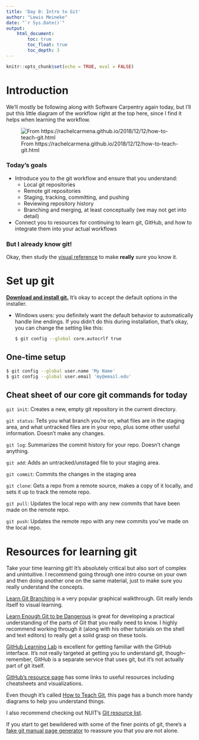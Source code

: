 ```yaml
---
title: 'Day 0: Intro to Git'
author: "Lewis Meineke"
date: "`r Sys.Date()`"
output: 
    html_document:  
        toc: true
        toc_float: true
        toc_depth: 3
---
```


```r
knitr::opts_chunk$set(echo = TRUE, eval = FALSE)
```

# Introduction

We'll mostly be following along with Software Carpentry again today, but I'll put this little diagram of the workflow right at the top here, since I find it helps when learning the workflow.

![From https://rachelcarmena.github.io/2018/12/12/how-to-teach-git.html](https://raw.githubusercontent.com/rachelcarmena/how-to-teach/master/git/add-commit-push.png)

### Today's goals

* Introduce you to the git workflow and ensure that you understand:
    * Local git repositories
    * Remote git repositories
    * Staging, tracking, committing, and pushing
    * Reviewing repository history
    * Branching and merging, at least conceptually (we may not get into detail)
* Connect you to resources for continuing to learn git, GitHub, and how to integrate them into your actual workflows

### But I already know git!

Okay, then study the [visual reference](https://marklodato.github.io/visual-git-guide/index-en.htmlhttps://marklodato.github.io/visual-git-guide/index-en.html) to make **really** sure you know it.

# Set up git

[**Download and install git.**](https://git-scm.com/download/) It's okay to accept the default options in the installer. 

* Windows users: you definitely want the default behavior to automatically handle line endings. If you didn't do this during installation, that's okay, you can change the setting like this:

    ```bash
    $ git config --global core.autocrlf true
    ```

## One-time setup

```bash
$ git config --global user.name 'My Name'
$ git config --global user.email 'my@email.edu'
```

## Cheat sheet of our core git commands for today

`git init`: Creates a new, empty git repository in the current directory.

`git status`: Tells you what branch you're on, what files are in the staging area, and what untracked files are in your repo, plus some other useful information. Doesn't make any changes.

`git log`: Summarizes the commit history for your repo. Doesn't change anything.

`git add`: Adds an untracked/unstaged file to your staging area.

`git commit`: Commits the changes in the staging area

`git clone`: Gets a repo from a remote source, makes a copy of it locally, and sets it up to track the remote repo.

`git pull`: Updates the local repo with any new commits that have been made on the remote repo.

`git push`: Updates the remote repo with any new commits you've made on the local repo.


# Resources for learning git

Take your time learning git! It's absolutely critical but also sort of complex and unintuitive. I recommend going through one intro course on your own and then doing another one on the same material, just to make sure you really understand the concepts.

[Learn Git Branching](https://learngitbranching.js.org/) is a very popular graphical walkthrough. Git really lends itself to visual learning.

[Learn Enough Git to be Dangerous](https://www.learnenough.com/git-tutorial) is great for developing a practical understanding of the parts of Git that you really need to know. I highly recommend working through it (along with his other tutorials on the shell and text editors) to really get a solid grasp on these tools.

[GitHub Learning Lab](https://lab.github.com/) is excellent for getting familiar with the GitHub interface. It's not really targeted at getting you to understand git, though--remember, GitHub is a separate service that uses git, but it's not actually part of git itself.

[GitHub's resource page](https://try.github.io/) has some links to useful resources including cheatsheets and visualizations.

Even though it's called [How to Teach Git](https://rachelcarmena.github.io/2018/12/12/how-to-teach-git.html), this page has a bunch more handy diagrams to help you understand things.

I also recommend checking out NUIT's [Git resource list](https://github.com/nuitrcs/gitworkshop).

If you start to get bewildered with some of the finer points of git, there's a [fake git manual page generator](https://git-man-page-generator.lokaltog.net/#) to reassure you that you are not alone.